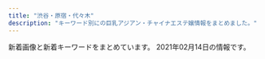 ```yaml
---
title: "渋谷・原宿・代々木"
description: "キーワード別にの巨乳アジアン・チャイナエステ嬢情報をまとめました。"
---
```


新着画像と新着キーワードをまとめています。
2021年02月14日の情報です。

<DmmAffiliateIns />
<KeywordTable
  shops={
    [
    {
        "img_links": [
            "http://kokoronosato.tyo.cm/images/themes/pink/s_link.png",
            "http://kokoronosato.tyo.cm/images/room1.jpg",
            "http://kokoronosato.tyo.cm/images/themes/pink/s_ranking.png",
            "http://kokoronosato.tyo.cm/images/themes/pink/no2.png",
            "http://menlog.net/link/menlog8831.jpg",
            "http://kokoronosato.tyo.cm/link/massage-de_88_31.jpg",
            "http://kokoronosato.tyo.cm/link/88x31b.jpg",
            "http://kokoronosato.tyo.cm/photos/sites/15/2019/07/2019072809450776.jpg",
            "http://kokoronosato.tyo.cm/photos/sites/15/2019/07/2019072809445954.jpg",
            "http://kokoronosato.tyo.cm/images/themes/pink/r3.jpg",
            "http://kokoronosato.tyo.cm/link/esthelove88-31.jpg",
            "http://kokoronosato.tyo.cm/images/themes/pink/s_newface.png",
            "http://kokoronosato.tyo.cm/link/8831.jpg",
            "http://kokoronosato.tyo.cm/images/themes/pink/mobile.jpg",
            "http://kokoronosato.tyo.cm/images/room2.jpg",
            "http://kokoronosato.tyo.cm/images/room4.jpg",
            "http://kokoronosato.tyo.cm/photos/sites/15/2020/08/2020082205443766.jpg",
            "http://kokoronosato.tyo.cm/images/themes/pink/s_news.png",
            "http://kokoronosato.tyo.cm/images/themes/pink/s_pickup.png",
            "http://kokoronosato.tyo.cm/images/themes/pink/s_staff.png",
            "http://kokoronosato.tyo.cm/images/themes/pink/no1.png",
            "http://kokoronosato.tyo.cm/images/themes/pink/line.png",
            "http://kokoronosato.tyo.cm/link/e0016.jpg",
            "http://kokoronosato.tyo.cm/photos/sites/15/2020/08/2020082203150030.jpg",
            "http://kokoronosato.tyo.cm/photos/sites/15/2020/08/2020082205444313.jpg",
            "http://kokoronosato.tyo.cm/photos/sites/15/2020/08/2020082203135850.jpg",
            "http://kokoronosato.tyo.cm/photos/sites/15/2019/07/2019072809465934.jpg",
            "http://kokoronosato.tyo.cm/photos/sites/15/2020/08/2020082205444661.jpg",
            "http://kokoronosato.tyo.cm/images/room3.jpg",
            "http://kokoronosato.tyo.cm/link/walker88.jpg",
            "http://kokoronosato.tyo.cm/photos/sites/15/2019/07/2019072809470568.jpg"
        ],
        "url": "http://kokoronosato.tyo.cm/",
        "keywords": {
            "D": 24,
            "87": 8,
            "85": 4,
            "86": 12,
            "83": 4,
            "C": 19
        },
        "name": "\u68ee\u306e\u9999",
        "station": "JR\u6e0b\u8c37\u99c5\u6771\u53e3"
    },
    {
        "img_links": [
            "http://www.kaede-es.club/images/staff/2/miki.jpg",
            "http://www.kaede-es.club/images/shop/DSC_0087-221x300.jpg",
            "http://www.kaede-es.club/images/index-tiba_02.jpg",
            "http://www.kaede-es.club/images/shop/DSC_0998-199x300.jpg",
            "http://www.kaede-es.club/psd/off2-1.jpg",
            "http://www.kaede-es.club/images/staff/neinei2.jpg",
            "http://www.kaede-es.club/images/staff/2/momo.jpg",
            "http://www.kaede-es.club/images/staff/4/yuyu2.jpg",
            "http://www.kaede-es.club/images/nav/nav-sys.jpg",
            "http://www.kaede-es.club/images/t-off-ico.jpg",
            "http://www.kaede-es.club/images/index-tiba_09.jpg",
            "http://www.kaede-es.club/images/shop/DSC_0086-300x199.jpg",
            "http://www.kaede-es.club/images/index-tiba_04.jpg",
            "http://www.kaede-es.club/css/2.jpeg",
            "http://www.kaede-es.club/images/index-tiba_10.jpg",
            "http://www.kaede-es.club/images/20200928173241.png",
            "http://www.kaede-es.club/images/staff/miki.jpg",
            "http://www.kaede-es.club/psd/off32.jpg",
            "http://www.kaede-es.club/images/nav/nav-staff.jpg",
            "http://www.kaede-es.club/images/staff/4/sati.jpg",
            "http://www.kaede-es.club/images/staff/2/7.jpg",
            "http://www.kaede-es.club/images/staff/6.jpg",
            "http://www.kaede-es.club/images/staff/2/nana.jpg",
            "http://www.kaede-es.club/images/nav/nav-job.jpg",
            "http://www.kaede-es.club/images/index-tiba_13.jpg"
        ],
        "name": "\u6953",
        "keywords": {},
        "station": "JR\u4ee3\u3005\u6728\u99c5",
        "url": "http://www.kaede-es.club/"
    },
    {
        "url": "http://www.ogon.work/",
        "keywords": {
            "C": 55,
            "86": 14,
            "87": 14,
            "E": 7,
            "83": 13,
            "D": 21,
            "84": 30,
            "85": 14
        },
        "img_links": [
            "http://www.ogon.work/img/icon/new.jpg",
            "http://www.ogon.work/staff/ayumi1.jpg",
            "http://www.ogon.work/staff/yuki2.jpg",
            "http://www.ogon.work/staff/ayumi3.jpg",
            "http://www.ogon.work/img/bana03.jpg",
            "http://www.ogon.work/staff/ayumi2.jpg",
            "http://www.ogon.work/img/interior.jpg",
            "http://www.ogon.work/staff/sara1.jpg",
            "http://www.ogon.work/staff/momo1.jpg",
            "http://www.ogon.work/staff/hana1.jpg",
            "http://www.ogon.work/img/contentsbottom.png",
            "http://www.ogon.work/img/s/s_qa.png",
            "http://www.ogon.work/staff/yuki1.jpg",
            "http://www.ogon.work/staff/tina1.jpg",
            "http://www.ogon.work/img/bana02.jpg"
        ],
        "name": "\u9ec4\u91d1\u6d77\u5cb8",
        "station": "JR\u6e0b\u8c37\u99c5\u30cf\u30c1\u516c\u53e3"
    },
    {
        "name": "\u30b9\u30ef\u30f3",
        "url": "http://www.e-god.work/",
        "keywords": {},
        "img_links": [
            "http://www.e-god.work/img/koko2.jpg",
            "http://www.e-god.work/images/ais.jpg",
            "http://www.e-god.work/images/staff_t.jpg",
            "http://www.e-god.work/images/news.jpg",
            "http://www.e-god.work/img/yuki1.jpg",
            "http://www.e-god.work/images/line.png",
            "http://www.e-god.work/images/head.jpg",
            "http://www.e-god.work/images/tel.jpg",
            "http://www.e-god.work/images/2.jpg",
            "http://www.e-god.work/img/koko1.jpg",
            "http://www.e-god.work/images/1.jpg",
            "http://www.e-god.work/images/4.jpg",
            "http://www.e-god.work/img/zb.jpg",
            "http://www.e-god.work/images/info.jpg",
            "http://www.e-god.work/img/eri1.jpg",
            "http://www.e-god.work/images/sys2.jpg",
            "http://www.e-god.work/images/int2.jpg",
            "http://www.e-god.work/images/mobile.jpg",
            "http://www.e-god.work/images/interior_t.jpg",
            "http://www.e-god.work/images/int1.jpg",
            "http://www.e-god.work/images/sys1.jpg"
        ],
        "station": "JR\u6e0b\u8c37\u99c5\u30cf\u30c1\u516c\u53e3"
    },
    {
        "url": "http://www.aixin.co.jp/",
        "station": "JR\u6e0b\u8c37\u99c5",
        "name": "\u30a2\u30a4\u30b7\u30f3",
        "img_links": [
            "http://www.aixin.co.jp/images/staff/miki/2.jpg",
            "http://www.aixin.co.jp/images/staff/ruru2/ruru2.jpg",
            "http://www.aixin.co.jp/images/price/tokusen.jpg",
            "http://www.aixin.co.jp/images/costume/2.png",
            "http://www.aixin.co.jp/images/costume/4.png",
            "http://www.aixin.co.jp/images/costume/7.png",
            "http://www.aixin.co.jp/images/costume/3.png",
            "http://www.aixin.co.jp/images/staff/koko/koko.png",
            "http://www.aixin.co.jp/images/staff/ruru2/2.jpg",
            "http://www.aixin.co.jp/images/staff/chiemi/1.jpg",
            "http://www.aixin.co.jp/images/staff/mirai/mirai.png",
            "http://www.aixin.co.jp/images/staff/ran/ran.png",
            "http://www.aixin.co.jp/images/staff/mika2/1.png",
            "http://www.aixin.co.jp/images/staff/haruka2/haruka2.png",
            "http://www.aixin.co.jp/images/wanted/wanted.png",
            "http://www.aixin.co.jp/images/staff/chiemi/chiemi.jpg",
            "http://www.aixin.co.jp/images/staff/rara/rara.png",
            "http://www.aixin.co.jp/images/costume/1.png",
            "http://www.aixin.co.jp/images/staff/yui2/yui2.png",
            "http://www.aixin.co.jp/images/price/aroma.jpg",
            "http://www.aixin.co.jp/images/staff/eri/eri.png",
            "http://www.aixin.co.jp/images/staff/akane/akane.png",
            "http://www.aixin.co.jp/images/staff/yuzu/yuzu.jpg",
            "http://www.aixin.co.jp/images/top/top.jpg",
            "http://www.aixin.co.jp/images/costume/6.png",
            "http://www.aixin.co.jp/images/top_pic/top2.jpg",
            "http://www.aixin.co.jp/images/staff/miya/miya.jpg",
            "http://www.aixin.co.jp/images/staff/mika2/mika2.png",
            "http://www.aixin.co.jp/images/staff/mimi2/mimi2.png",
            "http://www.aixin.co.jp/images/staff/ayaka/ayaka.jpg",
            "http://www.aixin.co.jp/images/staff/ruri2/ruri2.png",
            "http://www.aixin.co.jp/images/map/google.png",
            "http://www.aixin.co.jp/images/staff/miya/1.jpg",
            "http://www.aixin.co.jp/images/staff/mika2/2.png",
            "http://www.aixin.co.jp/images/staff/ayaka/1.jpg",
            "http://www.aixin.co.jp/images/staff/miharu/miharu.png",
            "http://www.aixin.co.jp/images/staff/aki/aki.png",
            "http://www.aixin.co.jp/images/price/hirou.jpg",
            "http://www.aixin.co.jp/images/staff/yuzu/2.jpg",
            "http://www.aixin.co.jp/images/price/long.jpg",
            "http://www.aixin.co.jp/images/staff/miki/miki.jpg"
        ],
        "keywords": {}
    },
    {
        "url": "http://angel.est.cm/",
        "name": "Angel",
        "station": "JR\u6e0b\u8c37\u99c5\u5bae\u76ca\u5742\u53e3",
        "keywords": {
            "88": 2,
            "C": 2,
            "D": 8,
            "E": 4,
            "87": 6,
            "86": 6
        },
        "img_links": [
            "http://angel.est.cm/photos/sites/23/2018/10/2018100318475591.jpg",
            "http://angel.est.cm/photos/sites/23/2019/05/2019051010094797.jpg",
            "http://angel.est.cm/photos/sites/23/2019/05/2019051010094759.jpg",
            "http://angel.est.cm/photos/sites/23/2019/05/2019051010094748.jpg",
            "http://angel.est.cm/photos/sites/23/2016/08/staff2.jpg",
            "http://angel.est.cm/img/r1.jpg",
            "http://angel.est.cm/img/r2.jpg",
            "http://angel.est.cm/photos/sites/23/2019/05/2019051010094757.jpg",
            "http://angel.est.cm/photos/sites/23/2019/11/2019110102361631.jpg",
            "http://angel.est.cm/img/footer.png",
            "http://angel.est.cm/img/top.png",
            "http://angel.est.cm/img/r4.jpg",
            "http://angel.est.cm/img/r3.jpg"
        ]
    },
    {
        "img_links": [
            "http://awaawa-fairy.work/img/st28.png",
            "http://awaawa-fairy.work/sp/img/botton.jpg",
            "http://awaawa-fairy.work/img/st17.png",
            "http://awaawa-fairy.work/sp/img/p-29.png",
            "http://awaawa-fairy.work/sp/img/sta28.png",
            "http://awaawa-fairy.work/sp/img/time.jpg",
            "http://awaawa-fairy.work/sp/img/sta29.png",
            "http://awaawa-fairy.work/img/st018.png",
            "http://awaawa-fairy.work/img/head.png",
            "http://awaawa-fairy.work/sp/img/t-s.jpg",
            "http://awaawa-fairy.work/sp/img/sta15.png",
            "http://awaawa-fairy.work/img/st017.png",
            "http://awaawa-fairy.work/sp/img/tel.jpg",
            "http://awaawa-fairy.work/sp/img/pic.jpg",
            "http://awaawa-fairy.work/sp/img/t-r.jpg",
            "http://awaawa-fairy.work/img/sta18.png",
            "http://awaawa-fairy.work/sp/img/sta22.png",
            "http://awaawa-fairy.work/img/sta17.png",
            "http://awaawa-fairy.work/img/st22.png",
            "http://awaawa-fairy.work/img/sta15.png",
            "http://awaawa-fairy.work/img/mo.png",
            "http://awaawa-fairy.work/img/sta29.png",
            "http://awaawa-fairy.work/sp/img/add.jpg",
            "http://awaawa-fairy.work/img/st26.png",
            "http://awaawa-fairy.work/img/st18.png",
            "http://awaawa-fairy.work/sp/img/sys.jpg",
            "http://awaawa-fairy.work/img/sta26.png",
            "http://awaawa-fairy.work/img/bottom.png",
            "http://awaawa-fairy.work/img/st29.png",
            "http://awaawa-fairy.work/img/sta27.png",
            "http://awaawa-fairy.work/sp/img/tit.jpg",
            "http://awaawa-fairy.work/sp/img/sta17.png",
            "http://awaawa-fairy.work/img/nos.png",
            "http://awaawa-fairy.work/img/st15.png",
            "http://awaawa-fairy.work/sp/img/t-a.jpg",
            "http://awaawa-fairy.work/sp/img/p-26.png",
            "http://awaawa-fairy.work/sp/img/t-o.jpg",
            "http://awaawa-fairy.work/sp/img/info.jpg",
            "http://awaawa-fairy.work/img/sta22.png",
            "http://awaawa-fairy.work/sp/img/p-15.png",
            "http://awaawa-fairy.work/sp/img/line.jpg",
            "http://awaawa-fairy.work/sp/img/p-27.png",
            "http://awaawa-fairy.work/sp/img/sta18.png",
            "http://awaawa-fairy.work/sp/img/sta26.png",
            "http://awaawa-fairy.work/img/st4.png",
            "http://awaawa-fairy.work/sp/img/t-t.jpg",
            "http://awaawa-fairy.work/img/st27.png",
            "http://awaawa-fairy.work/sp/img/sta27.png",
            "http://awaawa-fairy.work/img/sta28.png",
            "http://awaawa-fairy.work/sp/img/mv.jpg",
            "http://awaawa-fairy.work/sp/img/pc.jpg"
        ],
        "keywords": {
            "86": 3,
            "88": 5,
            "85": 4,
            "F": 1,
            "C": 17,
            "87": 5,
            "E": 2,
            "D": 4
        },
        "station": "JR\u6e0b\u8c37\u99c5\u897f\u53e3",
        "name": "\u6ce1\u6ce1\u30d5\u30a7\u30a2\u30ea\u30fc",
        "url": "http://awaawa-fairy.work/"
    }
]
}
/>
<DmmAffiliateScript />
